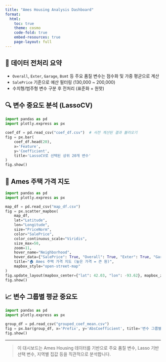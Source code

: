 ```yaml
---
title: "Ames Housing Analysis Dashboard"
format:
  html:
    toc: true
    theme: cosmo
    code-fold: true
    embed-resources: true
    page-layout: full
---
```


## 📌 데이터 전처리 요약

- `Overall`, `Exter`, `Garage`, `Bsmt` 등 주요 품질 변수는 점수화 및 가중 평균으로 계산
- `SalePrice` 기준으로 예산 필터링 (130,000 ~ 200,000)
- 수치형/범주형 변수 구분 후 전처리 (표준화 + 원핫)

## 🔍 변수 중요도 분석 (LassoCV)

```python
import pandas as pd
import plotly.express as px

coef_df = pd.read_csv("coef_df.csv")  # 사전 계산된 결과 불러오기
fig = px.bar(
    coef_df.head(20),
    x='Feature',
    y='Coefficient',
    title='LassoCV로 선택된 상위 20개 변수'
)
fig.show()
```

## 📍 Ames 주택 가격 지도

```python
import pandas as pd
import plotly.express as px

map_df = pd.read_csv("map_df.csv")
fig = px.scatter_mapbox(
    map_df,
    lat="Latitude",
    lon="Longitude",
    size="PriceNorm",
    color="SalePrice",
    color_continuous_scale="Viridis",
    size_max=50,
    zoom=11,
    hover_name="Neighborhood",
    hover_data={"SalePrice": True, "Overall": True, "Exter": True, "Garage": True, "Bsmt": True},
    title="🏠 Ames 주택 가격 지도 (높은 가격 = 큰 원)",
    mapbox_style="open-street-map"
)
fig.update_layout(mapbox_center={"lat": 42.03, "lon": -93.62}, mapbox_zoom=12)
fig.show()
```

## 📈 변수 그룹별 평균 중요도

```python
import pandas as pd
import plotly.express as px

group_df = pd.read_csv("grouped_coef_mean.csv")
fig = px.bar(group_df, x='Prefix', y='AbsCoefficient', title='변수 그룹별 평균 영향력')
fig.show()
```

---

> 이 대시보드는 Ames Housing 데이터를 기반으로 주요 품질 변수, Lasso 기반 선택 변수, 지역별 집값 등을 직관적으로 분석합니다.